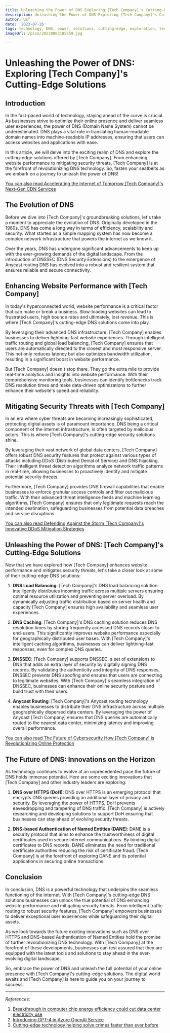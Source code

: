 ```yaml
---
title: Unleashing the Power of DNS Exploring [Tech Company]'s Cutting-Edge Solutions
description: Unleashing the Power of DNS Exploring [Tech Company]'s Cutting-Edge Solutions
author: Usf
date: '2023-07-26'
tags: technology, DNS, power, solutions, cutting-edge, exploration, tech company
imageUrl: /pixa/20230802185759.jpg

---
```

# Unleashing the Power of DNS:  Exploring [Tech Company]'s Cutting-Edge Solutions

## Introduction

In  the fast-paced world  of technology, staying ahead of the curve is crucial. As businesses strive to optimize their online presence and deliver seamless user experiences, the power of DNS  (Domain Name System) cannot be underestimated. DNS plays  a  vital role in translating  human-readable domain names into machine-readable IP addresses, ensuring that users can access websites  and applications  with  ease.

In this article, we will delve into the exciting realm of DNS and explore the  cutting-edge solutions offered by [Tech Company]. From enhancing website performance  to mitigating security threats, [Tech Company] is at the forefront of revolutionizing DNS technology. So,  fasten your seatbelts as we embark on a journey to unleash the power of DNS!

[You can also read Accelerating the Internet of  Tomorrow [Tech Company]'s Next-Gen CDN Services](Accelerating%20the%20Internet%20of%20Tomorrow%20%5BTech%20Company%5D%27s%20Next-Gen%20CDN%20Services)


## The Evolution  of DNS

Before we dive into [Tech Company]'s groundbreaking solutions,  let's  take  a moment to appreciate the evolution of DNS. Originally developed in the 1980s,  DNS has come a  long way in terms of efficiency, scalability and  security. What started as a simple mapping system has now  become a complex network infrastructure that  powers the internet as we know it.

Over the  years, DNS has undergone significant advancements to keep up with the ever-growing demands of the digital landscape. From the introduction of DNSSEC (DNS Security Extensions) to the emergence of Anycast routing DNS has  evolved into a robust and resilient system that ensures reliable and secure connectivity.

## Enhancing Website Performance with  [Tech Company]

In today's hyperconnected  world, website performance  is a critical factor that  can make or break a business. Slow-loading websites can lead to  frustrated users, high bounce rates and ultimately, lost  revenue.  This is where [Tech Company]'s cutting-edge DNS solutions come into play.

By leveraging their advanced DNS infrastructure, [Tech Company] enables businesses to deliver lightning-fast website experiences. Through intelligent traffic routing and global load balancing, [Tech Company]  ensures that users  are automatically directed to the closest  and most responsive server. This not only  reduces latency but also  optimizes bandwidth utilization, resulting in a significant boost in website performance.

But  [Tech Company] doesn't stop there. They go the extra mile to provide real-time analytics and insights into website performance. With their comprehensive  monitoring tools, businesses can identify  bottlenecks track DNS resolution times and make data-driven optimizations to further enhance  their website's speed and reliability.

## Mitigating Security  Threats with [Tech Company]

In an era where cyber threats are  becoming increasingly sophisticated,  protecting digital assets is of paramount importance. DNS being a critical component of the internet infrastructure, is often targeted by malicious actors. This is where [Tech Company]'s cutting-edge security solutions  shine.

By leveraging their vast network of global data centers, [Tech Company] offers robust DNS security features that protect  against various types  of attacks including DDoS (Distributed Denial of Service) and DNS hijacking. Their intelligent threat detection algorithms analyze  network traffic patterns in  real-time, allowing businesses to proactively identify and mitigate potential security threats.

Furthermore, [Tech  Company] provides DNS firewall capabilities that enable businesses to enforce granular access controls and filter out malicious traffic.  With their advanced threat intelligence feeds  and machine learning algorithms, [Tech Company] ensures that only  legitimate requests reach the intended destination, safeguarding businesses from potential  data breaches and service  disruptions.

[You can also read Defending Against the Storm  [Tech Company]'s Innovative DDoS Mitigation Strategies](Defending%20Against%20the%20Storm%20%5BTech%20Company%5D%27s%20Innovative%20DDoS%20Mitigation%20Strategies)


## Unleashing the Power of DNS: [Tech Company]'s Cutting-Edge  Solutions

Now that we have explored how [Tech Company]  enhances website  performance  and mitigates security threats, let's take a closer look at some of their cutting-edge DNS solutions:

1. **DNS Load Balancing**: [Tech Company]'s DNS load balancing  solution intelligently distributes incoming traffic across  multiple  servers ensuring optimal resource utilization and preventing server overload. By dynamically adjusting  traffic  distribution based on server health and capacity [Tech  Company] ensures high availability and seamless user experiences.

2.  **DNS Caching**: [Tech Company]'s DNS caching solution reduces DNS resolution  times by  storing frequently accessed DNS  records closer to end-users. This significantly improves website performance especially  for geographically distributed user bases. With [Tech Company]'s intelligent caching  algorithms, businesses can  deliver lightning-fast responses, even for complex DNS queries.

3. **DNSSEC**: [Tech Company] supports DNSSEC, a set of extensions to DNS that  adds an extra layer of security by digitally  signing DNS records. By validating the authenticity and  integrity of DNS responses, DNSSEC prevents DNS spoofing  and  ensures that users are connecting to legitimate websites. With [Tech Company]'s seamless integration of DNSSEC, businesses can enhance their online security posture  and build trust with their users.

4. **Anycast  Routing**: [Tech Company]'s Anycast routing technology enables  businesses to distribute  their DNS infrastructure across multiple geographically dispersed  data centers. By leveraging the power of Anycast [Tech Company]  ensures that DNS queries are automatically routed to the nearest data center,  minimizing latency and improving overall performance.

[You can also read The Future of Cybersecurity How [Tech Company] is Revolutionizing  Online Protection](The%20Future%20of%20Cybersecurity%20How%20%5BTech%20Company%5D%20is%20Revolutionizing%20Online%20Protection)


## The Future of DNS: Innovations on the Horizon

As technology continues to evolve at an unprecedented pace the future of DNS holds immense potential. Here are some exciting innovations that [Tech Company] and other industry leaders are exploring:

1. **DNS  over HTTPS (DoH)**: DNS over HTTPS is an emerging protocol that  encrypts DNS queries providing an additional layer of privacy and security.  By leveraging the  power  of HTTPS, DoH  prevents eavesdropping and tampering of DNS traffic. [Tech  Company] is actively researching and developing solutions to support DoH ensuring that businesses can stay ahead of evolving security threats.

2. **DNS-based Authentication of Named Entities (DANE)**: DANE is a security protocol that aims  to enhance the trustworthiness of digital certificates used in secure internet communications. By binding digital certificates to DNS records, DANE  eliminates  the need  for traditional certificate authorities reducing the risk of certificate fraud. [Tech Company] is  at the forefront of exploring DANE and its  potential applications in securing  online transactions.

## Conclusion

In conclusion, DNS is a powerful technology that underpins the seamless functioning of the internet. With [Tech Company]'s cutting-edge DNS solutions businesses can unlock the true  potential of  DNS enhancing website performance  and mitigating security threats. From intelligent traffic routing to robust security features, [Tech Company] empowers businesses to deliver exceptional user experiences while safeguarding their digital assets.

As we look  towards the future exciting innovations such as DNS over HTTPS and  DNS-based Authentication of Named Entities  hold the promise of further  revolutionizing DNS technology. With  [Tech Company] at the forefront  of these developments, businesses  can rest assured that they are equipped with the latest tools and solutions to stay  ahead in the ever-evolving digital landscape.

So, embrace the power of DNS and unleash the full potential of your online presence with [Tech Company]'s cutting-edge solutions. The digital world awaits and [Tech Company] is here to guide you on your journey to  success.

---

*References:*

1. [Breakthrough in computer  chip energy efficiency could cut data center electricity use](https://www.sciencedaily.com/releases/2023/05/230523235527.htm)
2. [Introducing GPT-4 in Azure OpenAI Service](https://azure.microsoft.com/en-us/blog/introducing-gpt4-in-azure-openai-service/)
3. [Cutting-edge technology helping solve crimes faster than ever before](https://youtube.com/watch?v=Qi1mbpNFbFA)